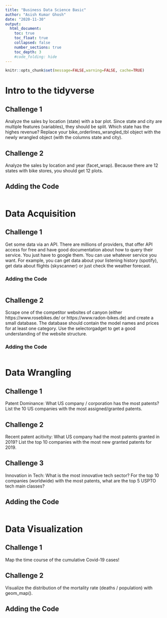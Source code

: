 ```yaml
---
title: "Business Data Science Basic"
author: "Asish Kumar Ghosh"
date: "2020-11-30"
output:
  html_document:
    toc: true
    toc_float: true
    collapsed: false
    number_sections: true
    toc_depth: 3
    #code_folding: hide
---
```


```r
knitr::opts_chunk$set(message=FALSE,warning=FALSE, cache=TRUE)
```

# Intro to the tidyverse

## Challenge 1
Analyze the sales by location (state) with a bar plot. Since state and city are multiple features (variables), they should be split. Which state has the highes revenue? Replace your bike_orderlines_wrangled_tbl object with the newly wrangled object (with the columns state and city).

## Challenge 2

Analyze the sales by location and year (facet_wrap). Because there are 12 states with bike stores, you should get 12 plots.

## Adding the Code

```r
```

# Data Acquisition

## Challenge 1
Get some data via an API. There are millions of providers, that offer API access for free and have good documentation about how to query their service. You just have to google them. You can use whatever service you want. For example, you can get data about your listening history (spotify), get data about flights (skyscanner) or just check the weather forecast.

### Adding the Code

```r
```


## Challenge 2

Scrape one of the competitor websites of canyon (either https://www.rosebikes.de/ or https://www.radon-bikes.de) and create a small database. The database should contain the model names and prices for at least one category. Use the selectorgadget to get a good understanding of the website structure.

### Adding the Code

```r
```


# Data Wrangling

## Challenge 1
Patent Dominance: What US company / corporation has the most patents? List the 10 US companies with the most assigned/granted patents.

## Challenge 2

Recent patent acitivity: What US company had the most patents granted in 2019? List the top 10 companies with the most new granted patents for 2019.

## Challenge 3

Innovation in Tech: What is the most innovative tech sector? For the top 10 companies (worldwide) with the most patents, what are the top 5 USPTO tech main classes?

## Adding the Code

```r
```


# Data Visualization

## Challenge 1
Map the time course of the cumulative Covid-19 cases!

## Challenge 2

Visualize the distribution of the mortality rate (deaths / population) with geom_map(). 

## Adding the Code
